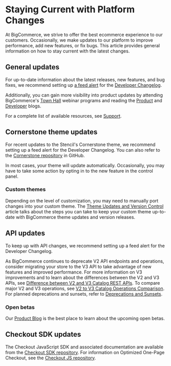 # Staying Current with Platform Changes

 


At BigCommerce, we strive to offer the best ecommerce experience to our customers. Occasionally, we make updates to our platform to improve performance, add new features, or fix bugs. This article provides general information on how to stay current with the latest changes.

## General updates

For up-to-date information about the latest releases, new features, and bug fixes, we recommend setting up [a feed alert](/changelog#feeds) for the [Developer Changelog](/changelog). 

Additionally, you can gain more visibility into product updates by attending BigCommerce's [Town Hall](https://support.bigcommerce.com/s/article/BigCommerce-Town-Halls) webinar programs and reading the [Product](https://support.bigcommerce.com/s/blog) and [Developer](https://medium.com/bigcommerce-developer-blog) blogs.

For a complete list of available resources, see [Support](/api-docs/partner/getting-started/support). 

## Cornerstone theme updates

For recent updates to the Stencil's Cornerstone theme, we recommend setting up a feed alert for the Developer Changelog. You can also refer to the [Cornerstone repository](https://github.com/bigcommerce/cornerstone/) in GitHub.

In most cases, your theme will update automatically. Occasionally, you may have to take some action by opting in to the new feature in the control panel.

### Custom themes

Depending on the level of customization, you may need to manually port changes into your custom theme. The [Theme Updates and Version Control](/stencil-docs/deploying-a-theme/theme-updates-and-version-control) article talks about the steps you can take to keep your custom theme up-to-date with BigCommerce theme updates and version releases.

## API updates

To keep up with API changes, we recommend setting up a feed alert for the Developer Changelog.

As BigCommerce continues to deprecate V2 API endpoints and operations, consider migrating your store to the V3 API to take advantage of new features and improved performance. For more information on V3 improvements and to learn about the differences between the V2 and V3 APIs, see [Difference between V2 and V3 Catalog REST APIs](/api-docs/store-management/catalog/v2-vs-v3). To compare major V2 and V3 operations, see [V2 to V3 Catalog Operations Comparison](/api-docs/store-management/catalog/v2-v3-examples). For planned deprecations and sunsets, refer to [Deprecations and Sunsets](/api-docs/getting-started/deprecations-and-sunsets).

### Open betas

Our [Product Blog](https://support.bigcommerce.com/s/blog) is the best place to learn about the upcoming open betas. 

## Checkout SDK updates

The Checkout JavaScript SDK and associated documentation are available from the [Checkout SDK repository](https://github.com/bigcommerce/checkout-sdk-js). For information on Optimized One-Page Checkout, see the [Checkout JS repository](https://github.com/bigcommerce/checkout-js).
